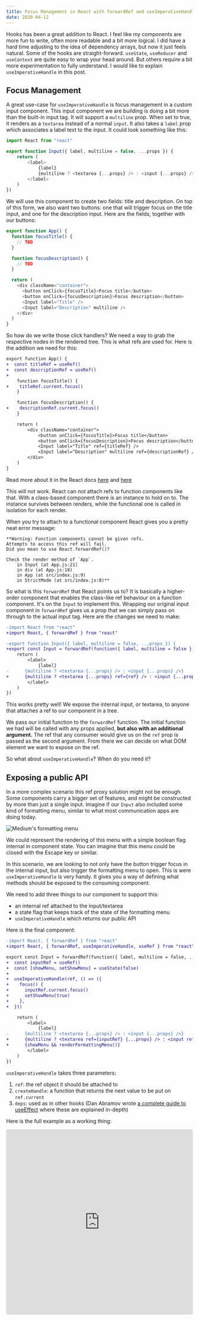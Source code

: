 ```yaml
---
title: Focus Management in React with forwardRef and useImperativeHandle
date: 2020-04-12
---
```


Hooks has been a great addition to React. I feel like my components are more fun to write, often more readable and a bit more logical. I did have a hard time adjusting to the idea of dependency arrays, but now it just feels natural. Some of the hooks are straight-forward. `useState`, `useReducer` and `useContext` are quite easy to wrap your head around. But others require a bit more experimentation to fully understand. I would like to explain `useImperativeHandle` in this post.

## Focus Management

A great use-case for `useImperativeHandle` is focus management in a custom input component. This input component we are building is doing a bit more than the built-in input tag. It will support a `multiline` prop. When set to true, it renders as a `textarea` instead of a normal `input`. It also takes a `label` prop which associates a label text to the input. It could look something like this:

```js
import React from "react"

export function Input({ label, multiline = false, ...props }) {
	return (
		<label>
			{label}
			{multiline ? <textarea {...props} /> : <input {...props} />}
		</label>
	)
})
```

We will use this component to create two fields: title and description. On top of this form, we also want two buttons: one that will trigger focus on the title input, and one for the description input. Here are the fields, together with our buttons:

```js
export function App() {
  function focusTitle() {
    // TBD
  }

  function focusDescription() {
    // TBD
  }

  return (
    <div className="container">
      <button onClick={focusTitle}>Focus title</button>
      <button onClick={focusDescription}>Focus description</button>
      <Input label="Title" />
      <Input label="Description" multiline />
    </div>
  )
}
```

So how do we write those click handlers? We need a way to grab the respective nodes in the rendered tree. This is what refs are used for. Here is the addition we need for this:

```diff
export function App() {
+  const titleRef = useRef()
+  const descriptionRef = useRef()
+
	function focusTitle() {
+    titleRef.current.focus()
	}

	function focusDescription() {
+    descriptionRef.current.focus()
	}

	return (
		<div className="container">
			<button onClick={focusTitle}>Focus title</button>
			<button onClick={focusDescription}>Focus description</button>
			<Input label="Title" ref={titleRef} />
			<Input label="Description" multiline ref={descriptionRef} />
		</div>
	)
}
```

Read more about it in the React docs [here](https://reactjs.org/docs/refs-and-the-dom.html) and [here](https://reactjs.org/docs/hooks-reference.html#useref)

This will not work. React can not attach refs to function components like that. With a class-based component there is an instance to hold on to. The instance survives between renders, while the functional one is called in isolation for each render.

When you try to attach to a functional component React gives you a pretty neat error message:

```
**Warning: Function components cannot be given refs.
Attempts to access this ref will fail.
Did you mean to use React.forwardRef()?

Check the render method of `App`.
    in Input (at App.js:21)
    in div (at App.js:18)
    in App (at src/index.js:9)
    in StrictMode (at src/index.js:8)**
```

So what is this `forwardRef` that React points us to? It is basically a higher-order component that enables the class-like ref behaviour on a function component. It's on the `Input` to implement this. Wrapping our original input component in `forwardRef` gives us a prop that we can simply pass on through to the actual input tag. Here are the changes we need to make:

```diff
-import React from "react"
+import React, { forwardRef } from "react"

-export function Input({ label, multiline = false, ...props }) {
+export const Input = forwardRef(function({ label, multiline = false }, ref) {
	return (
		<label>
			{label}
-      {multiline ? <textarea {...props} /> : <input {...props} />}
+      {multiline ? <textarea {...props} ref={ref} /> : <input {...props} ref={ref} />}
		</label>
	)
})
```

This works pretty well! We expose the internal input, or textarea, to anyone that attaches a ref to our component in a tree.

We pass our initial function to the `forwardRef` function. The initial function we had will be called with any props applied, **but also with an additional argument.** The ref that any consumer would give us on the `ref` prop is passed as the second argument. From there we can decide on what DOM element we want to expose on the ref.

So what about `useImperativeHandle`? When do you need it?

## Exposing a public API

In a more complex scenario this ref proxy solution might not be enough. Some components carry a bigger set of features, and might be constructed by more than just a single input. Imagine if our `Input` also included some kind of formatting menu, similar to what most communication apps are doing today.

![Medium's formatting menu](formatting_menu.png)

We could represent the rendering of this menu with a simple boolean flag internal in component state. You can imagine that this menu could be closed with the Escape key or similar.

In this scenario, we are looking to not only have the button trigger focus in the internal input, but also trigger the formatting menu to open. This is were `useImperativeHandle` is very handy. It gives you a way of defining what methods should be exposed to the consuming component.

We need to add three things to our component to support this:

- an internal ref attached to the input/textarea
- a state flag that keeps track of the state of the formatting menu
- `useImperativeHandle` which returns our public API

Here is the final component:

```diff
-import React, { forwardRef } from "react"
+import React, { forwardRef, useImperativeHandle, useRef } from "react"

export const Input = forwardRef(function({ label, multiline = false, ...props }, ref) {
+  const inputRef = useRef()
+  const [showMenu, setShowMenu] = useState(false)
+
+  useImperativeHandle(ref, () => ({
+    focus() {
+      inputRef.current.focus()
+      setShowMenu(true)
+    },
+  }))

	return (
		<label>
			{label}
-      {multiline ? <textarea {...props} /> : <input {...props} />}
+      {multiline ? <textarea ref={inputRef} {...props} /> : <input ref={inputRef} {...props} />}
+      {showMenu && renderFormattingMenu()}
		</label>
	)
})
```

`useImperativeHandle` takes three parameters:

1. `ref`: the ref object it should be attached to
2. `createHandle`: a function that returns the next value to be put on `ref.current`
3. `deps`: used as in other hooks (Dan Abramov wrote [a complete guide to useEffect](https://overreacted.io/a-complete-guide-to-useeffect/) where these are explained in-depth)

Here is the full example as a working thing:

<iframe
  src="https://codesandbox.io/embed/useimperativehandle-m11lz?fontsize=14&hidenavigation=1&theme=dark"
  style="width:100%; height:500px; border:0; border-radius: 4px; overflow:hidden;"
  title="useImperativeHandle"
  allow="geolocation; microphone; camera; midi; vr; accelerometer; gyroscope; payment; ambient-light-sensor; encrypted-media; usb"
  sandbox="allow-modals allow-forms allow-popups allow-scripts allow-same-origin"
></iframe>
